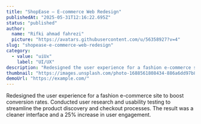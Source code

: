 ```yaml
---
title: "ShopEase – E-commerce Web Redesign"
publishedAt: "2025-05-31T12:16:22.695Z"
status: "published"
author:
  name: "Rifki ahmad fahrezi"
  picture: "https://avatars.githubusercontent.com/u/56358927?v=4"
slug: "shopease-e-commerce-web-redesign"
category:
  - value: "uiUx"
    label: "UI/UX"
description: "Redesigned the user experience for a fashion e-commerce site to boost conversion rates. Conducted user research and usability testing to streamline the product discovery and checkout processes. The result was a cleaner interface and a 25% increase in user engagement."
thumbnail: "https://images.unsplash.com/photo-1688561808434-886a6dd97b8c?q=80&w=2070&auto=format&fit=crop&ixlib=rb-4.1.0&ixid=M3wxMjA3fDB8MHxwaG90by1wYWdlfHx8fGVufDB8fHx8fA%3D%3D"
demoUrl: "https://example.com/"
---
```


Redesigned the user experience for a fashion e-commerce site to boost conversion rates. Conducted user research and usability testing to streamline the product discovery and checkout processes. The result was a cleaner interface and a 25% increase in user engagement.